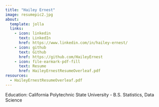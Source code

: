 ```yaml
---
title: "Hailey Ernest"
image: resumepic2.jpg
about:
  template: jolla
  links:
    - icon: linkedin
      text: LinkedIn
      href: https://www.linkedin.com/in/hailey-ernest/
    - icon: github
      text: Github
      href: https://github.com/HaileyErnest
    - icon: file-earmark-pdf-fill
      text: Resume
      href: HaileyErnestResumeOverleaf.pdf
resources: 
  - HaileyErnestResumeOverleaf.pdf
---
```


Education: California Polytechnic State University - B.S. Statistics, Data Science
